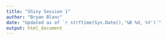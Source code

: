 ```yaml
---
title: "Shiny Session 1"
author: "Bryan Blanc"
date: "Updated as of `r strftime(Sys.Date(),'%B %d, %Y')`"
output: html_document
---
```

